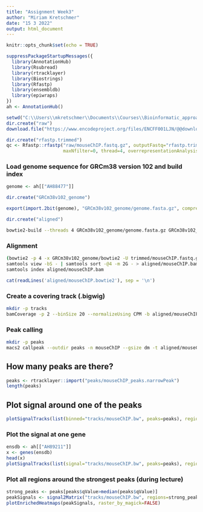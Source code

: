 ---
title: "Assignment Week3"
author: "Miriam Kretschmer"
date: "15 3 2022"
output: html_document
---

```{r setup, include=FALSE}
knitr::opts_chunk$set(echo = TRUE)
```

```{r}
suppressPackageStartupMessages({
  library(AnnotationHub)
  library(Rsubread)
  library(rtracklayer)
  library(Biostrings)
  library(Rfastp)
  library(ensembldb)
  library(epiwraps)
})
ah <- AnnotationHub()
```

```{r, eval=FALSE}
setwd("C:\\Users\\mkretschmer\\Documents\\Courses\\Bioinformatic_approaches\\Week3")
dir.create("raw")
download.file("https://www.encodeproject.org/files/ENCFF001LJN/@@download/ENCFF001LJN.fastq.gz", dest="raw/mouseChIP.fastq.gz")
```

```{r, eval = FALSE}
dir.create("rfastp.trimmed")
qc <- Rfastp::rfastp("raw/mouseChIP.fastq.gz", outputFastq="rfastp.trimmed/mouseChIP", 
                     maxNfilter=0, thread=4, overrepresentationAnalysis=TRUE)
```


### Load genome sequence for GRCm38 version 102 and build index

```{r, eval=FALSE}
genome <- ah[["AH88477"]]

dir.create("GRCm38v102_genome")

export(import.2bit(genome), "GRCm38v102_genome/genome.fasta.gz", compress=TRUE)

dir.create("aligned")
```

```{bash, engine.opts='-l', eval=FALSE}
bowtie2-build --threads 4 GRCm38v102_genome/genome.fasta.gz GRCm38v102_genome/bowtie2
```


### Alignment

```{bash, engine.opts='-l', eval=FALSE}
(bowtie2 -p 4 -x GRCm38v102_genome/bowtie2 -U trimmed/mouseChIP.fastq.gz) 2> aligned/mouseChIP.bowtie2 |\
samtools view -bS - | samtools sort -@4 -m 2G - > aligned/mouseChIP.bam
samtools index aligned/mouseChIP.bam
```
```{r comment=''}
cat(readLines('aligned/mouseChIP.bowtie2'), sep = '\n')
```


### Create a covering track (.bigwig)

```{bash, engine.opts='-l', eval=FALSE}
mkdir -p tracks
bamCoverage -p 2 --binSize 20 --normalizeUsing CPM -b aligned/mouseChIP.bam -o tracks/mouseChIP.bw
```


### Peak calling

```{bash, engine.opts='-l', eval=FALSE}
mkdir -p peaks
macs2 callpeak --outdir peaks -n mouseChIP --gsize dm -t aligned/mouseChIP.bam
```
## How many peaks are there?
```{r}
peaks <- rtracklayer::import("peaks/mouseChIP_peaks.narrowPeak")
length(peaks)
```


## Plot signal around one of the peaks

```{r}
plotSignalTracks(list(binned="tracks/mouseChIP.bw", peaks=peaks), region=peaks[26], extend = 500)
```

### Plot the signal at one gene
```{r}
ensdb <- ah[["AH89211"]]
x <- genes(ensdb)
head(x)
plotSignalTracks(list(signal="tracks/mouseChIP.bw", peaks=peaks), region="Clk1", ensdb=ensdb)
```

### Plot all regions around the strongest peaks (during lecture)
```{r}
strong_peaks <- peaks[peaks$qValue>median(peaks$qValue)]
peakSignals <- signal2Matrix("tracks/mouseChIP.bw", regions=strong_peaks, extend=2000, w=20)
plotEnrichedHeatmaps(peakSignals, raster_by_magick=FALSE)
```


